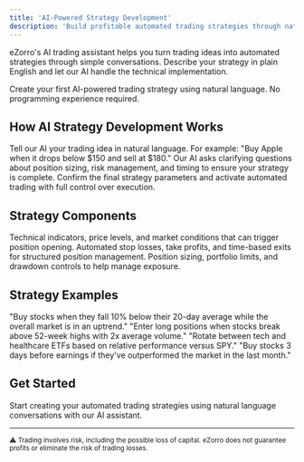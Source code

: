 ```yaml
---
title: 'AI-Powered Strategy Development'
description: 'Build profitable automated trading strategies through natural language conversations. Transform trading ideas into automated systems without programming.'
---
```


eZorro's AI trading assistant helps you turn trading ideas into automated strategies through simple conversations. Describe your strategy in plain English and let our AI handle the technical implementation.

<Card title="Start Building Strategies" icon="rocket" href="https://platform.ezorro.app">
  Create your first AI-powered trading strategy using natural language. No programming experience required.
</Card>

## How AI Strategy Development Works

<Steps>
  <Step title="Describe Your Strategy">
    Tell our AI your trading idea in natural language. For example: "Buy Apple when it drops below $150 and sell at $180."
  </Step>

  <Step title="AI Optimizes Parameters">
    Our AI asks clarifying questions about position sizing, risk management, and timing to ensure your strategy is complete.
  </Step>

  <Step title="Review and Deploy">
    Confirm the final strategy parameters and activate automated trading with full control over execution.
  </Step>
</Steps>

## Strategy Components

<CardGroup cols={3}>
  <Card title="Entry Signals" icon="arrow-right">
    Technical indicators, price levels, and market conditions that can trigger position opening.
  </Card>

  <Card title="Exit Rules" icon="arrow-left">
    Automated stop losses, take profits, and time-based exits for structured position management.
  </Card>

  <Card title="Risk Management" icon="shield">
    Position sizing, portfolio limits, and drawdown controls to help manage exposure.
  </Card>
</CardGroup>

## Strategy Examples

<CardGroup cols={2}>
  <Card title="Mean Reversion" icon="arrow-trend-down">
    "Buy stocks when they fall 10% below their 20-day average while the overall market is in an uptrend."
  </Card>

  <Card title="Momentum Breakout" icon="chart-line">
    "Enter long positions when stocks break above 52-week highs with 2x average volume."
  </Card>

  <Card title="Sector Rotation" icon="refresh">
    "Rotate between tech and healthcare ETFs based on relative performance versus SPY."
  </Card>

  <Card title="Earnings Play" icon="bullseye">
    "Buy stocks 3 days before earnings if they've outperformed the market in the last month."
  </Card>
</CardGroup>

## Get Started

<Card title="Launch Strategy Builder" icon="rocket" href="https://platform.ezorro.app">
  Start creating your automated trading strategies using natural language conversations with our AI assistant.
</Card>

---

<sub>⚠️ Trading involves risk, including the possible loss of capital. eZorro does not guarantee profits or eliminate the risk of trading losses.</sub>